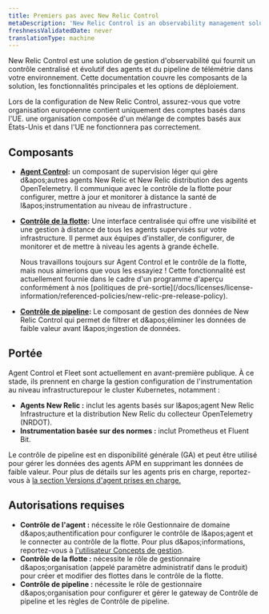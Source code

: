 ```yaml
---
title: Premiers pas avec New Relic Control
metaDescription: 'New Relic Control is an observability management solution that provides centralized, scalable control over agents and telemetry pipelines across your environment.'
freshnessValidatedDate: never
translationType: machine
---
```


New Relic Control est une solution de gestion d'observabilité qui fournit un contrôle centralisé et évolutif des agents et du pipeline de télémétrie dans votre environnement. Cette documentation couvre les composants de la solution, les fonctionnalités principales et les options de déploiement.

<Callout title="important">
  Lors de la configuration de New Relic Control, assurez-vous que votre organisation européenne contient uniquement des comptes basés dans l'UE. une organisation composée d'un mélange de comptes basés aux États-Unis et dans l'UE ne fonctionnera pas correctement.
</Callout>

## Composants

* **[Agent Control](/docs/new-relic-control/agent-control/overview):** un composant de supervision léger qui gère d&amp;apos;autres agents New Relic et New Relic distribution des agents OpenTelemetry. Il communique avec le contrôle de la flotte pour configurer, mettre à jour et monitorer à distance la santé de l&amp;apos;instrumentation au niveau de infrastructure .

* **[Contrôle de la flotte](/docs/new-relic-control/fleet-control/overview):** Une interface centralisée qui offre une visibilité et une gestion à distance de tous les agents supervisés sur votre infrastructure. Il permet aux équipes d’installer, de configurer, de monitorer et de mettre à niveau les agents à grande échelle.

  <Callout title="Aperçu">
    Nous travaillons toujours sur Agent Control et le contrôle de la flotte, mais nous aimerions que vous les essayiez ! Cette fonctionnalité est actuellement fournie dans le cadre d'un programme d'aperçu conformément à nos [politiques de pré-sortie](/docs/licenses/license-information/referenced-policies/new-relic-pre-release-policy).
  </Callout>

* **[Contrôle de pipeline](/docs/new-relic-control/pipeline-control/overview):** Le composant de gestion des données de New Relic Control qui permet de filtrer et d&amp;apos;éliminer les données de faible valeur avant l&amp;apos;ingestion de données.

## Portée

Agent Control et Fleet sont actuellement en avant-première publique. À ce stade, ils prennent en charge la gestion configuration de l'instrumentation au niveau infrastructurepour le cluster Kubernetes, notamment :

* **Agents New Relic :** inclut les agents basés sur l&amp;apos;agent New Relic Infrastructure et la distribution New Relic du collecteur OpenTelemetry (NRDOT).
* **Instrumentation basée sur des normes :** inclut Prometheus et Fluent Bit.

Le contrôle de pipeline est en disponibilité générale (GA) et peut être utilisé pour gérer les données des agents APM en supprimant les données de faible valeur. Pour plus de détails sur les agents pris en charge, reportez-vous à [la section Versions d'agent prises en charge.](/docs/new-relic-control/pipeline-control/modify-agent-configuration/#supported-agent-versions)

## Autorisations requises

* **Contrôle de l'agent :** nécessite le rôle Gestionnaire de domaine d&amp;apos;authentification pour configurer le contrôle de l&amp;apos;agent et le connecter au contrôle de la flotte. Pour plus d&amp;apos;informations, reportez-vous à [l'utilisateur Concepts de gestion](/docs/accounts/accounts-billing/new-relic-one-user-management/user-management-concepts/#admin-settings).
* **Contrôle de la flotte :** nécessite le rôle de gestionnaire d&amp;apos;organisation (appelé paramètre administratif dans le produit) pour créer et modifier des flottes dans le contrôle de la flotte.
* **Contrôle de pipeline :** nécessite le rôle de gestionnaire d&amp;apos;organisation pour configurer et gérer le gateway de Contrôle de pipeline et les règles de Contrôle de pipeline.